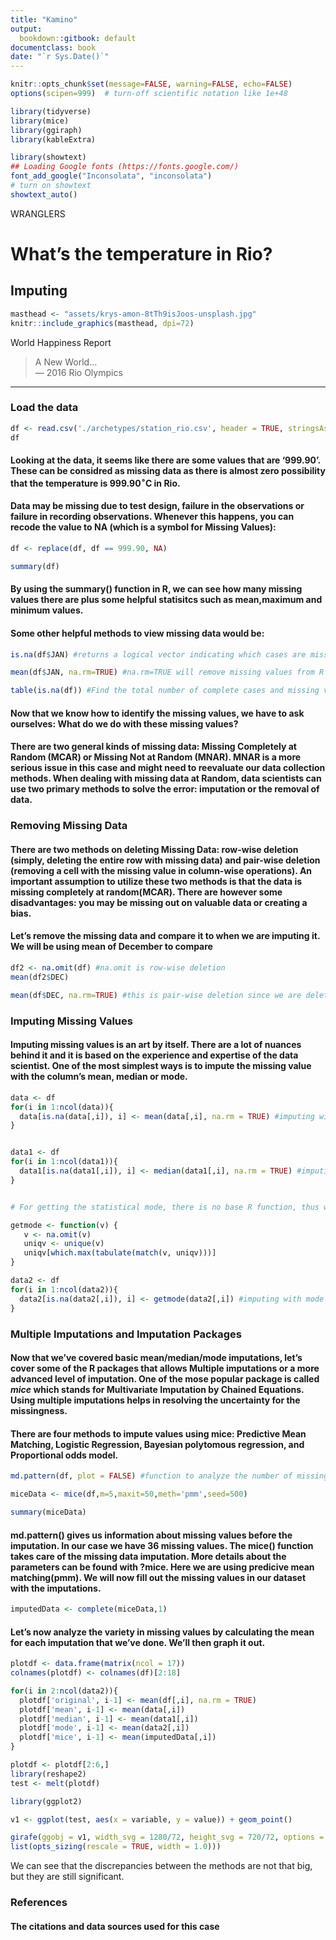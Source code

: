 ```yaml
---
title: "Kamino"
output:
  bookdown::gitbook: default
documentclass: book
date: "`r Sys.Date()`"
---
```



```r

knitr::opts_chunk$set(message=FALSE, warning=FALSE, echo=FALSE)
options(scipen=999)  # turn-off scientific notation like 1e+48

library(tidyverse)
library(mice)
library(ggiraph)
library(kableExtra)

library(showtext)
## Loading Google fonts (https://fonts.google.com/)
font_add_google("Inconsolata", "inconsolata")
# turn on showtext
showtext_auto()

```

WRANGLERS  

# What's the temperature in Rio?
## Imputing

```r

masthead <- "assets/krys-amon-8tTh9isJoos-unsplash.jpg"
knitr::include_graphics(masthead, dpi=72)

```

<div class="figure-text">World Happiness Report</div>

> A New World...\
--- 2016 Rio Olympics

***

### Load the data
```r

df <- read.csv('./archetypes/station_rio.csv', header = TRUE, stringsAsFactors = FALSE)
df
```

#### Looking at the data, it seems like there are some values that are '999.90'. These can be considred as missing data as there is almost zero possibility that the temperature is 999.90$^\circ$C in Rio. 

#### Data may be missing due to test design, failure in the observations or failure in recording observations. Whenever this happens, you can recode the value to NA (which is a symbol for Missing Values): 

```r
df <- replace(df, df == 999.90, NA)

summary(df)

```

#### By using the summary() function in R, we can see how many missing values there are plus some helpful statisitcs such as mean,maximum and minimum values. 

#### Some other helpful methods to view missing data would be:

```r
is.na(df$JAN) #returns a logical vector indicating which cases are missing

mean(df$JAN, na.rm=TRUE) #na.rm=TRUE will remove missing values from R operations

table(is.na(df)) #Find the total number of complete cases and missing values

```

#### Now that we know how to identify the missing values, we have to ask ourselves: What do we do with these missing values? 

####  There are two general kinds of missing data: Missing Completely at Random (MCAR) or Missing Not at Random (MNAR). MNAR is a more serious issue in this case and might need to reevaluate our data collection methods. When dealing with missing data at Random, data scientists can use two primary methods to solve the error: imputation or the removal of data. 

### Removing Missing Data

#### There are two methods on deleting Missing Data: row-wise deletion (simply, deleting the entire row with missing data) and pair-wise deletion (removing a cell with the missing value in column-wise operations). An important assumption to utilize these two methods is that the data is missing completely at random(MCAR). There are however some disadvantages: you may be missing out on valuable data or creating a bias.

#### Let's remove the missing data and compare it to when we are imputing it. We will be using mean of December to compare


```r
df2 <- na.omit(df) #na.omit is row-wise deletion
mean(df2$DEC)

mean(df$DEC, na.rm=TRUE) #this is pair-wise deletion since we are deleting only the NAs in the column


```

### Imputing Missing Values

#### Imputing missing values is an art by itself. There are a lot of nuances behind it and it is based on the experience and expertise of the data scientist. One of the most simplest ways is to impute the missing value with the column's mean, median or mode. 


```r
data <- df
for(i in 1:ncol(data)){
  data[is.na(data[,i]), i] <- mean(data[,i], na.rm = TRUE) #imputing with mean
}


data1 <- df
for(i in 1:ncol(data1)){
  data1[is.na(data1[,i]), i] <- median(data1[,i], na.rm = TRUE) #imputing with median
}


# For getting the statistical mode, there is no base R function, thus we'll write our own.

getmode <- function(v) {
   v <- na.omit(v)
   uniqv <- unique(v)
   uniqv[which.max(tabulate(match(v, uniqv)))]
}

data2 <- df
for(i in 1:ncol(data2)){
  data2[is.na(data2[,i]), i] <- getmode(data2[,i]) #imputing with mode
}


```

### Multiple Imputations and Imputation Packages

#### Now that we've covered basic mean/median/mode imputations, let's cover some of the R packages that allows Multiple imputations or a more advanced level of imputation. One of the mose popular package is called $mice$ which stands for Multivariate Imputation by Chained Equations. Using multiple imputations helps in resolving the uncertainty for the missingness.

#### There are four methods to impute values using mice: Predictive Mean Matching, Logistic Regression, Bayesian polytomous regression, and Proportional odds model.



```r

md.pattern(df, plot = FALSE) #function to analyze the number of missing values.

```


```r

miceData <- mice(df,m=5,maxit=50,meth='pmm',seed=500)
```


```r
summary(miceData)
```


#### md.pattern() gives us information about missing values before the imputation. In our case we have 36 missing values. The mice() function takes care of the missing data imputation. More details about the parameters can be found with ?mice. Here we are using predicive mean matching(pmm). We will now fill out the missing values in our dataset with the imputations.


```r

imputedData <- complete(miceData,1)

```


#### Let's now analyze the variety in missing values by calculating the mean for each imputation that we've done. We'll then graph it out. 

```r

plotdf <- data.frame(matrix(ncol = 17))
colnames(plotdf) <- colnames(df)[2:18]

for(i in 2:ncol(data2)){
  plotdf['original', i-1] <- mean(df[,i], na.rm = TRUE)
  plotdf['mean', i-1] <- mean(data[,i])
  plotdf['median', i-1] <- mean(data1[,i])
  plotdf['mode', i-1] <- mean(data2[,i])
  plotdf['mice', i-1] <- mean(imputedData[,i])
}

plotdf <- plotdf[2:6,]
library(reshape2) 
test <- melt(plotdf)

library(ggplot2)

v1 <- ggplot(test, aes(x = variable, y = value)) + geom_point()

girafe(ggobj = v1, width_svg = 1280/72, height_svg = 720/72, options =
list(opts_sizing(rescale = TRUE, width = 1.0)))
```


We can see that the discrepancies between the methods are not that big, but they are still significant. 


### References
#### The citations and data sources used for this case

